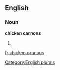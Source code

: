 
==English==

===Noun===
'''chicken cannons'''

# {{plural of|[[chicken cannon]]}}

[[Category:English plurals]]

[[fr:chicken cannons]]